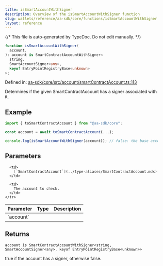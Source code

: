 ```yaml
---
title: isSmartAccountWithSigner
description: Overview of the isSmartAccountWithSigner function
slug: wallets/reference/aa-sdk/core/functions/isSmartAccountWithSigner
layout: reference
---
```


{/* This file is auto-generated by TypeDoc. Do not edit manually. */}

```ts
function isSmartAccountWithSigner(
  account,
): account is SmartContractAccountWithSigner<
  string,
  SmartAccountSigner<any>,
  keyof EntryPointRegistryBase<unknown>
>;
```

Defined in: [aa-sdk/core/src/account/smartContractAccount.ts:113](https://github.com/alchemyplatform/aa-sdk/blob/0cc60e9f694c242d91befdaa2f26cdec3ee389c5/aa-sdk/core/src/account/smartContractAccount.ts#L113)

Determines if the given SmartContractAccount has a signer associated with it.

## Example

```ts
import { toSmartContractAccount } from "@aa-sdk/core";

const account = await toSmartContractAccount(...);

console.log(isSmartAccountWithSigner(account)); // false: the base account does not have a publicly accessible signer
```

## Parameters

<table>
  <thead>
    <tr>
      <th align="left">Parameter</th>
      <th align="left">Type</th>
      <th align="left">Description</th>
    </tr>
  </thead>

  <tbody>
    <tr>
      <td>
        `account`
      </td>

      <td>
        [`SmartContractAccount`](../type-aliases/SmartContractAccount.mdx)
      </td>

      <td>
        The account to check.
      </td>
    </tr>

  </tbody>
</table>

## Returns

`account is SmartContractAccountWithSigner<string, SmartAccountSigner<any>, keyof EntryPointRegistryBase<unknown>>`

true if the account has a signer, otherwise false.
